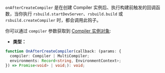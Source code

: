`onAfterCreateCompiler` 是在创建 Compiler 实例后、执行构建前触发的回调函数，当你执行 `rsbuild.startDevServer`、`rsbuild.build` 或 `rsbuild.createCompiler` 时，都会调用此钩子。

你可以通过 `compiler` 参数获取到 [Compiler 实例对象](https://rspack.rs/zh/api/javascript-api/compiler):

- **类型：**

```ts
function OnAfterCreateCompiler(callback: (params: {
  compiler: Compiler | MultiCompiler;
  environments: Record<string, EnvironmentContext>;
}) => Promise<void> | void;): void;
```
